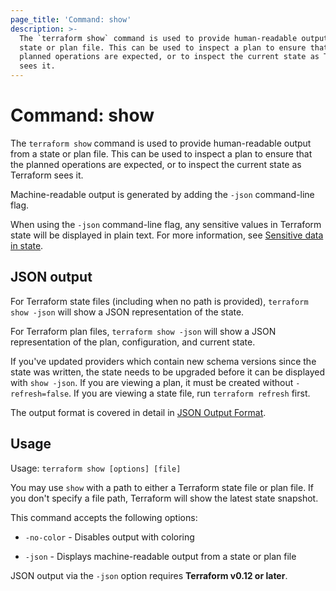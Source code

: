 ```yaml
---
page_title: 'Command: show'
description: >-
  The `terraform show` command is used to provide human-readable output from a
  state or plan file. This can be used to inspect a plan to ensure that the
  planned operations are expected, or to inspect the current state as Terraform
  sees it.
---
```


# Command: show

The `terraform show` command is used to provide human-readable output
from a state or plan file. This can be used to inspect a plan to ensure
that the planned operations are expected, or to inspect the current state
as Terraform sees it.

Machine-readable output is generated by adding the `-json` command-line
flag.

<Note>
  
When using the `-json` command-line flag, any sensitive values in
Terraform state will be displayed in plain text. For more information, see
[Sensitive data in state](/terraform/language/state/sensitive-data).

</Note>

## JSON output

For Terraform state files (including when no path is provided),
`terraform show -json` will show a JSON representation of the state.

For Terraform plan files, `terraform show -json` will show a JSON representation
of the plan, configuration, and current state.

If you've updated providers which contain new schema versions since the state
was written, the state needs to be upgraded before it can be displayed with
`show -json`. If you are viewing a plan, it must be created without
`-refresh=false`. If you are viewing a state file, run `terraform refresh`
first.

The output format is covered in detail in [JSON Output Format](/terraform/internals/json-format).

## Usage

Usage: `terraform show [options] [file]`

You may use `show` with a path to either a Terraform state file or plan
file. If you don't specify a file path, Terraform will show the latest state
snapshot.

This command accepts the following options:

* `-no-color` - Disables output with coloring

* `-json` - Displays machine-readable output from a state or plan file

JSON output via the `-json` option requires **Terraform v0.12 or later**.

